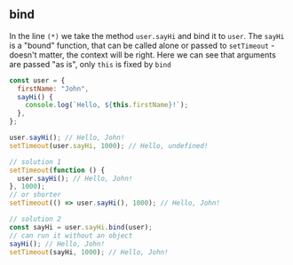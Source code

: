 
## bind

In the line `(*)` we take the method `user.sayHi` and bind it to `user`. The `sayHi` is a "bound" function,
that can be called alone or passed to `setTimeout` - doesn't matter, the context will be right.
Here we can see that arguments are passed "as is", only `this` is fixed by `bind`

```js
const user = {
  firstName: "John",
  sayHi() {
    console.log(`Hello, ${this.firstName}!`);
  },
};

user.sayHi(); // Hello, John!
setTimeout(user.sayHi, 1000); // Hello, undefined!

// solution 1
setTimeout(function () {
  user.sayHi(); // Hello, John!
}, 1000);
// or shorter
setTimeout(() => user.sayHi(), 1000); // Hello, John!

// solution 2
const sayHi = user.sayHi.bind(user);
// can run it without an object
sayHi(); // Hello, John!
setTimeout(sayHi, 1000); // Hello, John!
```
